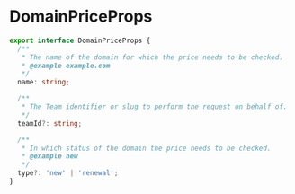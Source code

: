 # DomainPriceProps

```typescript
export interface DomainPriceProps {
  /**
   * The name of the domain for which the price needs to be checked.
   * @example example.com
   */
  name: string;

  /**
   * The Team identifier or slug to perform the request on behalf of.
   */
  teamId?: string;

  /**
   * In which status of the domain the price needs to be checked.
   * @example new
   */
  type?: 'new' | 'renewal';
}
```
